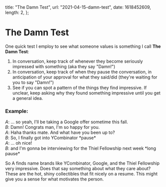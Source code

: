   title: "The Damn Test",
  url: "2021-04-15-damn-test",
  date: 1618452609,
  length: 2,
};

# The Damn Test

One quick test I employ to see what someone values is something I call **The Damn Test**:

1. In conversation, keep track of whenever they become seriously impressed with something (aka they say "Damn!")
2. In conversation, keep track of when they pause the conversation, in anticipation of your approval for what they said/did (they're waiting for you to say "Damn!")
3. See if you can spot a pattern of the things they find impressive. If unclear, keep asking why they found something impressive until you get a general idea.

### Example:

_A_: ... so yeah, I'll be taking a Google offer sometime this fall.  
_B_: Damn! Congrats man, I'm so happy for you.  
_A_: Haha thanks mate. And what have you been up to?  
_B_: So, I finally got into YCombinator \*pause\*  
_A_: ... oh nice!  
_B_: and I'm gonna be interviewing for the Thiel Fellowship next week \*long pause\*

So A finds name brands like YCombinator, Google, and the Thiel Fellowship very impressive. Does that say something about what they care about? These are the hot, shiny collectibles that fit nicely on a resume. This might give you a sense for what motivates the person.
